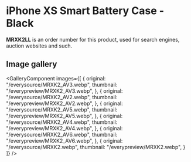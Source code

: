 
# iPhone XS Smart Battery Case - Black

<Callout type='info' emoji='👉🏻'>**MRXK2LL** is an order number for this product, used for search engines, auction websites and such.</Callout>

## Image gallery

<GalleryComponent
    images={[
      {
        original: "/everysource/MRXK2_AV3.webp",
        thumbnail: "/everypreview/MRXK2_AV3.webp",
      },
      {
        original: "/everysource/MRXK2_AV2.webp",
        thumbnail: "/everypreview/MRXK2_AV2.webp",
      },
      {
        original: "/everysource/MRXK2_AV5.webp",
        thumbnail: "/everypreview/MRXK2_AV5.webp",
      },
      {
        original: "/everysource/MRXK2_AV4.webp",
        thumbnail: "/everypreview/MRXK2_AV4.webp",
      },
      {
        original: "/everysource/MRXK2_AV6.webp",
        thumbnail: "/everypreview/MRXK2_AV6.webp",
      },
      {
        original: "/everysource/MRXK2.webp",
        thumbnail: "/everypreview/MRXK2.webp",
      }
    ]}
  />
